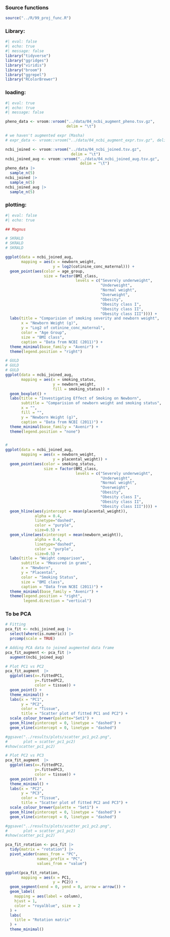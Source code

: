 ### Source functions

```r
source("../R/99_proj_func.R")
```

### Library:

```r
#| eval: false 
#| echo: true
#| message: false
library("tidyverse")
library("ggridges")
library("viridis")
library("broom")
library("ggrepel")
library("RColorBrewer")
```

### loading:

```r
#| eval: true
#| echo: true
#| message: false

pheno_data <- vroom::vroom("../data/04_ncbi_augment_pheno.tsv.gz",
                           delim = "\t")

# we haven't augmented expr (Masha)
# expr_data <- vroom::vroom("../data/04_ncbi_augment_expr.tsv.gz", delim = "\t")

ncbi_joined <- vroom::vroom("../data/04_ncbi_joined.tsv.gz",
                             delim = "\t")
ncbi_joined_aug <- vroom::vroom("../data/04_ncbi_joined_aug.tsv.gz",
                                 delim = "\t")
pheno_data |> 
  sample_n(5)
ncbi_joined |> 
  sample_n(5)
ncbi_joined_aug |> 
  sample_n(5)
```


### plotting:

```r
#| eval: false 
#| echo: true

## Magnus

# SKRALD
# SKRALD
# SKRALD

ggplot(data = ncbi_joined_aug,
       mapping = aes(x = newborn_weight,
                     y = log2(cotinine_conc_maternal))) +
  geom_point(aes(color = age_group,
                 size = factor(BMI_class,
                               levels = c("Severely underweight",
                                          "Underweight",
                                          "Normal weight", 
                                          "Overweight",
                                          "Obesity", 
                                          "Obesity class I",
                                          "Obesity class II", 
                                          "Obesity class III")))) + 
  labs(title = "Comparision of smoking severity and newborn weight",
       x = "Newborn Weight (g)",
       y = "Log2 of cotinine_conc_maternal",
       color = "Age Group",
       size = "BMI class",
       caption = "Data from NCBI (2011)") +
  theme_minimal(base_family = "Avenir") + 
  theme(legend.position = "right") 

# GULD
# GULD
# GULD
ggplot(data = ncbi_joined_aug,
       mapping = aes(x = smoking_status,
                     y = newborn_weight,
                     fill = smoking_status)) +
  geom_boxplot() +
  labs(title = "Investigating Effect of Smoking on Newborn",
       subtitle = "Comparision of newborn weight and smoking status",
       x = "",
       fill = "",
       y = "Newborn Weight (g)",
       caption = "Data from NCBI (2011)") +
  theme_minimal(base_family = "Avenir") + 
  theme(legend.position = "none") 


#
ggplot(data = ncbi_joined_aug,
       mapping = aes(x = newborn_weight,
                     y = placental_weight)) +
  geom_point(aes(color = smoking_status,
                 size = factor(BMI_class,
                               levels = c("Severely underweight",
                                          "Underweight",
                                          "Normal weight", 
                                          "Overweight",
                                          "Obesity", 
                                          "Obesity class I",
                                          "Obesity class II", 
                                          "Obesity class III")))) + 
  geom_hline(aes(yintercept = mean(placental_weight)),
             alpha = 0.4,
             linetype="dashed",
             color = "purple", 
             size=0.5) +
  geom_vline(aes(xintercept = mean(newborn_weight)),
             alpha = 0.4,
             linetype="dashed",
             color = "purple", 
             size=0.5) +
  labs(title = "Weight comparison",
       subtitle = "Measured in grams",
       x = "Newborn",
       y = "Placental",
       color = "Smoking Status",
       size = "BMI class",
       caption = "Data from NCBI (2011)") +
  theme_minimal(base_family = "Avenir") + 
  theme(legend.position = "right",
        legend.direction = "vertical") 

```

### To be PCA
```r
# Fitting
pca_fit <- ncbi_joined_aug |>
  select(where(is.numeric)) |>
  prcomp(scale = TRUE)

# Adding PCA data to joined augmented data frame
pca_fit_augment <- pca_fit |> 
  augment(ncbi_joined_aug)
```


```r
# Plot PC1 vs PC2
pca_fit_augment  |> 
  ggplot(aes(x=.fittedPC1, 
             y=.fittedPC2,
             color = tissue)) + 
  geom_point() +
  theme_minimal() +
  labs(x = "PC1",
       y = "PC2",
       color = "Tissue",
       title = "Scatter plot of fitted PC1 and PC2") +
  scale_colour_brewer(palette="Set1") +
  geom_hline(yintercept = 0, linetype = "dashed") + 
  geom_vline(xintercept = 0, linetype = "dashed")

#ggsave("../results/plots/scatter_pc1_pc2.png", 
#       plot = scatter_pc1_pc2)
#show(scatter_pc1_pc2)
```
```r
# Plot PC2 vs PC3
pca_fit_augment  |> 
  ggplot(aes(x=.fittedPC2, 
             y=.fittedPC3,
             color = tissue)) + 
  geom_point() +
  theme_minimal() +
  labs(x = "PC2",
       y = "PC3",
       color = "Tissue",
       title = "Scatter plot of fitted PC2 and PC3") +
  scale_colour_brewer(palette = "Set1") +
  geom_hline(yintercept = 0, linetype = "dashed") + 
  geom_vline(xintercept = 0, linetype = "dashed")

#ggsave("../results/plots/scatter_pc1_pc2.png", 
#       plot = scatter_pc1_pc2)
#show(scatter_pc1_pc2)
```
```r
pca_fit_rotation <- pca_fit |> 
  tidy(matrix = "rotation") |> 
  pivot_wider(names_from = "PC",
              names_prefix = "PC",
              values_from = "value")

ggplot(pca_fit_rotation,
       mapping = aes(x = PC1,
                     y = PC2)) +
  geom_segment(xend = 0, yend = 0, arrow = arrow()) +
  geom_label(
    mapping = aes(label = column),
    hjust = 1, 
    color = "royalblue", size = 2
  ) +
  labs(
    title = "Rotation matrix"
  ) +
  theme_minimal()

```

